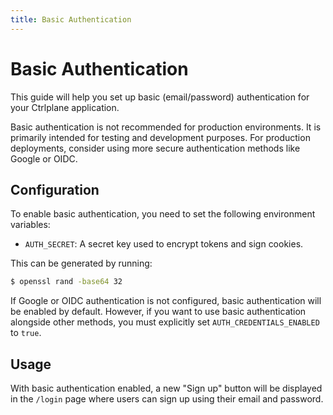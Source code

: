 ```yaml
---
title: Basic Authentication
---
```


# Basic Authentication

This guide will help you set up basic (email/password) authentication for your
Ctrlplane application.


<Callout type="warning">
  Basic authentication is not recommended for production environments. It is
  primarily intended for testing and development purposes. For production
  deployments, consider using more secure authentication methods like Google or
  OIDC.
</Callout>

## Configuration

To enable basic authentication, you need to set the following environment
variables:

- `AUTH_SECRET`: A secret key used to encrypt tokens and sign cookies.

This can be generated by running:

```bash
$ openssl rand -base64 32
```

If Google or OIDC authentication is not configured, basic authentication will be
enabled by default. However, if you want to use basic authentication alongside
other methods, you must explicitly set `AUTH_CREDENTIALS_ENABLED` to `true`.

## Usage

With basic authentication enabled, a new "Sign up" button will be displayed in
the `/login` page where users can sign up using their email and password.
